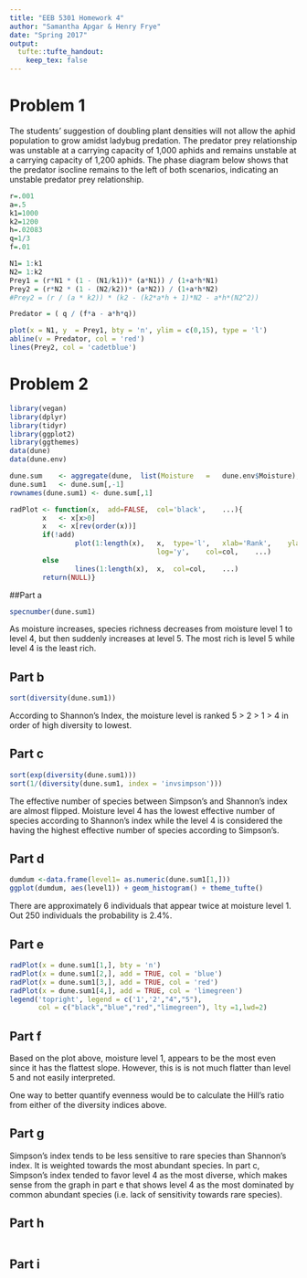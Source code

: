 ```yaml
---
title: "EEB 5301 Homework 4"
author: "Samantha Apgar & Henry Frye"
date: "Spring 2017"
output: 
  tufte::tufte_handout:
    keep_tex: false
---
```


# Problem 1
 
The students' suggestion of doubling plant densities will not allow the aphid population to grow amidst ladybug predation. The predator prey relationship was unstable at a carrying capacity of 1,000 aphids and remains unstable at a carrying capacity of 1,200 aphids. The phase diagram below shows that the predator isocline remains to the left of both scenarios, indicating an unstable predator prey relationship. 

```r
r=.001
a=.5
k1=1000
k2=1200
h=.02083
q=1/3
f=.01

N1= 1:k1
N2= 1:k2
Prey1 = (r*N1 * (1 - (N1/k1))* (a*N1)) / (1+a*h*N1)
Prey2 = (r*N2 * (1 - (N2/k2))* (a*N2)) / (1+a*h*N2)
#Prey2 = (r / (a * k2)) * (k2 - (k2*a*h + 1)*N2 - a*h*(N2^2))

Predator = ( q / (f*a - a*h*q))

plot(x = N1, y  = Prey1, bty = 'n', ylim = c(0,15), type = 'l')
abline(v = Predator, col = 'red')
lines(Prey2, col = 'cadetblue')

```

# Problem 2

```r
library(vegan)
library(dplyr)
library(tidyr)
library(ggplot2)
library(ggthemes)
data(dune)
data(dune.env)

dune.sum	<- aggregate(dune,	list(Moisture	=	dune.env$Moisture),	sum)
dune.sum1	<- dune.sum[,-1]
rownames(dune.sum1)	<- dune.sum[,1]

radPlot	<- function(x,	add=FALSE,	col='black',	...){
		x	<- x[x>0]
		x	<- x[rev(order(x))]
		if(!add)
				plot(1:length(x),	x,	type='l',	xlab='Rank',	ylab='Abundance	(log	scale)',
									log='y',	col=col,	...)
		else
				lines(1:length(x),	x,	col=col,	...)
		return(NULL)}

```

##Part a

```r
specnumber(dune.sum1)
```

As moisture increases, species richness decreases from moisture level 1 to level 4, but then suddenly increases at level 5. The most rich is level 5 while level 4 is the least rich.

## Part b

```r
sort(diversity(dune.sum1))
```

According to Shannon's Index, the moisture level is ranked 5 > 2 > 1 > 4 in order of high diversity to lowest.

## Part c

```r
sort(exp(diversity(dune.sum1)))
sort(1/(diversity(dune.sum1, index = 'invsimpson')))
```

The effective number of species between Simpson's and Shannon's index are almost flipped.  Moisture level 4 has the lowest effective number of species according to Shannon's index while the level 4 is considered the having the highest effective number of species according to Simpson's.

## Part d


```r
dumdum <-data.frame(level1= as.numeric(dune.sum1[1,]))
ggplot(dumdum, aes(level1)) + geom_histogram() + theme_tufte()
```

There are approximately 6 individuals that appear twice at moisture level 1.  Out 250 individuals the probability is 2.4%.

## Part e


```r
radPlot(x = dune.sum1[1,], bty = 'n')
radPlot(x = dune.sum1[2,], add = TRUE, col = 'blue')
radPlot(x = dune.sum1[3,], add = TRUE, col = 'red')
radPlot(x = dune.sum1[4,], add = TRUE, col = 'limegreen')
legend('topright', legend = c('1','2',"4","5"),
       col = c("black","blue","red","limegreen"), lty =1,lwd=2)
```


## Part f

Based on the plot above, moisture level 1, appears to be the most even since it has the flattest slope. However, this is is not much flatter than level 5 and not easily interpreted.

One way to better quantify evenness would be to calculate the Hill's ratio from either of the diversity indices above.

## Part g

Simpson's index tends to be less sensitive to rare species than Shannon's index. It is weighted towards the most abundant species.  In part c, Simpson's index tended to favor level 4 as the most diverse, which makes sense from the graph in part e that shows level 4 as the most dominated by common abundant species (i.e. lack of sensitivity towards rare species).

## Part h
```r

```

## Part i
```r

```


